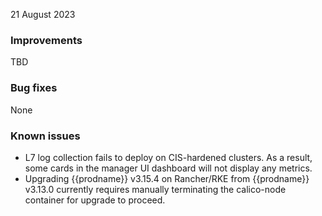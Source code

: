 21 August 2023

### Improvements

TBD

### Bug fixes

None

### Known issues

- L7 log collection fails to deploy on CIS-hardened clusters. As a result, some cards in the manager UI dashboard will not display any metrics.
- Upgrading {{prodname}} v3.15.4 on Rancher/RKE from {{prodname}} v3.13.0 currently requires manually terminating the calico-node container for upgrade to proceed.
